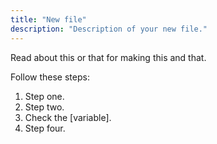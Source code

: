 ```yaml
---
title: "New file"
description: "Description of your new file."
---
```


<Info>
  Read about this or that for making this and that.
</Info>

Follow these steps:

1. Step one.
2. Step two.
3. Check the [variable].
4. Step four.